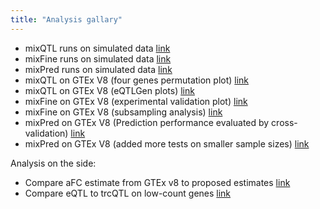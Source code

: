 ```yaml
---
title: "Analysis gallary"
---
```


* mixQTL runs on simulated data [link](sim_mixqtl.html)
* mixFine runs on simulated data [link](sim_mixfine.html)
* mixPred runs on simulated data [link](sim_mixpred.html)
* mixQTL on GTEx V8 (four genes permutation plot) [link](gtex_v8_mixqtl_permutation.html)
* mixQTL on GTEx V8 (eQTLGen plots) [link](gtex_v8_mixqtl_eqtlgen.html)
* mixFine on GTEx V8 (experimental validation plot) [link](gtex_v8_finemap_experimental.html)
* mixFine on GTEx V8 (subsampling analysis) [link](gtex_v8_finemap_subsample.html)
* mixPred on GTEx V8 (Prediction performance evaluated by cross-validation) [link](gtex_v8_prediction_cv.html)
* mixPred on GTEx V8 (added more tests on smaller sample sizes) [link](gtex_v8_prediction_cv_new.html)

Analysis on the side:

* Compare aFC estimate from GTEx v8 to proposed estimates [link](aFC_vs_mixQTL.html)
* Compare eQTL to trcQTL on low-count genes [link](low_count_genes.html) 
